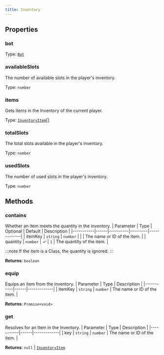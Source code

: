 ```yaml
---
title: Inventory
---
```



## Properties
### bot

Type: [`Bot`](/api-legacy/bot)

### availableSlots <Badge text="Getter" size="small" />	
The number of available slots in the player's inventory.

Type: `number`

### items <Badge text="Getter" size="small" />	
Gets items in the Inventory of the current player.

Type: [`InventoryItem`](/api-legacy/models/inventoryitem)[]

### totalSlots <Badge text="Getter" size="small" />	
The total slots available in the player's inventory.

Type: `number`

### usedSlots <Badge text="Getter" size="small" />	
The number of used slots in the player's inventory.

Type: `number`

## Methods

### contains
Whether an item meets the quantity in the inventory.
| Parameter | Type | Optional | Default | Description |
|-----------|------|----------|---------|-------------|
| itemKey | `string` \| `number` |  |  | The name or ID of the item. |
| quantity | `number` | ✓ | `1` | The quantity of the item. |

:::note
If the item is a Class, the quantity is ignored.
:::

**Returns**: `boolean`

### equip
Equips an item from the inventory.
| Parameter | Type | Description |
|-----------|------|-------------|
| itemKey | `string` \| `number` | The name or ID of the item. |

**Returns**: `Promise<void>`

### get
Resolves for an Item in the Inventory.
| Parameter | Type | Description |
|-----------|------|-------------|
| key | `string` \| `number` | The name or ID of the item. |

**Returns**: `null` \| [`InventoryItem`](/api-legacy/models/inventoryitem)
